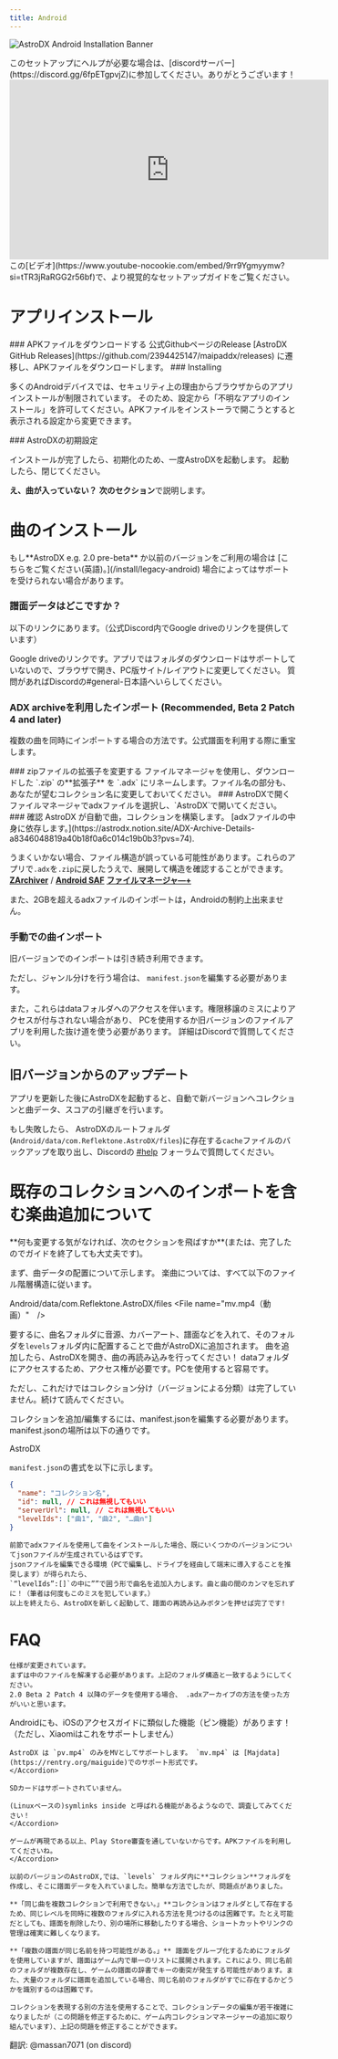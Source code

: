 ```yaml
---
title: Android
---
```


![AstroDX Android Installation Banner](content/media/androidguidebanner.webp)


<Callout title="校閲が必要だ!" type="info">
  このセットアップにヘルプが必要な場合は、[discordサーバー](https://discord.gg/6fpETgpvjZ)に参加してください。ありがとうございます！
</Callout>

<iframe
  width="560"
  height="315"
  src="https://www.youtube-nocookie.com/embed/9rr9Ygmyymw?si=tTR3jRaRGG2r56bf"
  title="YouTube video player"
  frameBorder="0"
  allow="accelerometer; autoplay; clipboard-write; encrypted-media; gyroscope; picture-in-picture; web-share"
  referrerPolicy="strict-origin-when-cross-origin"
  allowFullScreen
></iframe>
この[ビデオ](https://www.youtube-nocookie.com/embed/9rr9Ygmyymw?si=tTR3jRaRGG2r56bf)で、より視覚的なセットアップガイドをご覧ください。

# アプリインストール

<Steps>
<Step>
### APKファイルをダウンロードする
公式GithubページのRelease [AstroDX GitHub Releases](https://github.com/2394425147/maipaddx/releases) に遷移し、APKファイルをダウンロードします。
</Step>
<Step>
### Installing

多くのAndroidデバイスでは、セキュリティ上の理由からブラウザからのアプリインストールが制限されています。
そのため、設定から「不明なアプリのインストール」を許可してください。APKファイルをインストーラで開こうとすると表示される設定から変更できます。

</Step>

<Step>
### AstroDXの初期設定

インストールが完了したら、初期化のため、一度AstroDXを起動します。
起動したら、閉じてください。

</Step>
</Steps>

**え、曲が入っていない？**  **次のセクション**で説明します。

# 曲のインストール

<Callout>
  もし**AstroDX e.g. 2.0 pre-beta** か以前のバージョンをご利用の場合は [こちらをご覧ください(英語)。](/install/legacy-android) 
場合によってはサポートを受けられない場合があります。
</Callout>

### 譜面データはどこですか？

以下のリンクにあります。（公式Discord内でGoogle driveのリンクを提供しています）

<Cards>
  <Card
    title="Chart download where?"
    href="https://discord.com/channels/892807792996536453/109669400848866"
  >
    Google driveのリンクです。アプリではフォルダのダウンロードはサポートしていないので、ブラウザで開き、PC版サイト/レイアウトに変更してください。
    質問があればDiscordの#general-日本語へいらしてください。
  </Card>
</Cards>

### **ADX archiveを利用したインポート** **(Recommended, Beta 2 Patch 4 and later)**

複数の曲を同時にインポートする場合の方法です。公式譜面を利用する際に重宝します。

<Steps>

<Step>
  ### zipファイルの拡張子を変更する
  ファイルマネージャを使用し、ダウンロードした `.zip` の**拡張子** を `.adx` にリネームします。ファイル名の部分も、あなたが望むコレクション名に変更しておいてください。
</Step>

<Step>
  ### AstroDXで開く
  ファイルマネージャでadxファイルを選択し、`AstroDX`で開いてください。
</Step>

<Step>
  ### 確認
  AstroDX が自動で曲，コレクションを構築します。 [adxファイルの中身に依存します。](https://astrodx.notion.site/ADX-Archive-Details-a8346048819a40b18f0a6c014c19b0b3?pvs=74).
</Step>

</Steps>

<Callout title="XiaomiやSamsungの端末のファイルマネージャでは、「～で開く」が出来ない場合があります。その場合は共有オプションを利用してください！" type="warn">

うまくいかない場合、ファイル構造が誤っている可能性があります。これらのアプリで`.adx`を`.zip`に戻したうえで、展開して構造を確認することができます。
[**ZArchiver**](https://play.google.com/store/apps/details?id=ru.zdevs.zarchiver&hl=en) /
[**Android SAF**](https://play.google.com/store/apps/details?id=com.marc.files&pcampaignid=web_share)
[**ファイルマネージャ―+**](https://play.google.com/store/apps/details?id=com.alphainventor.filemanager)

また、2GBを超えるadxファイルのインポートは，Androidの制約上出来ません。
</Callout>

### 手動での曲インポート

旧バージョンでのインポートは引き続き利用できます。

ただし、ジャンル分けを行う場合は、 `manifest.json`を編集する必要があります。 

また，これらはdataフォルダへのアクセスを伴います。権限移譲のミスによりアクセスが付与されない場合があり、
PCを使用するか旧バージョンのファイルアプリを利用した抜け道を使う必要があります。
詳細はDiscordで質問してください。

## 旧バージョンからのアップデート

アプリを更新した後にAstroDXを起動すると、自動で新バージョンへコレクションと曲データ、スコアの引継ぎを行います。

もし失敗したら、 AstroDXのルートフォルダ(`Android/data/com.Reflektone.AstroDX/files`)に存在する`cache`ファイルのバックアップを取り出し、Discordの [#help](https://discord.com/channels/892807792996536453/1017394299933044847) フォーラムで質問してください。

# 既存のコレクションへのインポートを含む楽曲追加について

<Callout title="コレクションをさらに変更しますか？">
  **何も変更する気がなければ、次のセクションを飛ばすか**(または、完了したのでガイドを終了しても大丈夫です)。
</Callout>

まず、曲データの配置について示します。
楽曲については、すべて以下のファイル階層構造に従います。

 Android/data/com.Reflektone.AstroDX/files
<Files>
  <Folder name="cache"/>
  <File name="settings.json"/>
  <Folder name="collection"/>
  <Folder name="levels" defaultOpen>
  <Folder name="曲" defaultOpen>
    <File name="bg.jpg（カバーアート）" />
    <File name="mv.mp4（動画）"　/>
    <File name="maidata.txt　（譜面データ）" />
    <File name="track.ogg/mp4　（音源）" />
  </Folder>
  </Folder>
</Files>

要するに、曲名フォルダに音源、カバーアート、譜面などを入れて、そのフォルダを`levels`フォルダ内に配置することで曲がAstroDXに追加されます。
曲を追加したら、AstroDXを開き、曲の再読み込みを行ってください！
dataフォルダにアクセスするため、アクセス権が必要です。PCを使用すると容易です。

ただし、これだけではコレクション分け（バージョンによる分類）は完了していません。続けて読んでください。

コレクションを追加/編集するには、manifest.jsonを編集する必要があります。
manifest.jsonの場所は以下の通りです。

AstroDX
<Files>
  <Folder name="collection" defaultOpen>
    <Folder name="コレクション名" defaultOpen>
    <File name="manifest.json" />
    </Folder>
  </Folder>
</Files>

`manifest.json`の書式を以下に示します。

```json
{
  "name": "コレクション名",
  "id": null, // これは無視してもいい
  "serverUrl": null, // これは無視してもいい
  "levelIds": ["曲1", "曲2", "…曲n"]
}
```
```
前節でadxファイルを使用して曲をインストールした場合、既にいくつかのバージョンについてjsonファイルが生成されているはずです。
jsonファイルを編集できる環境（PCで編集し、ドライブを経由して端末に導入することを推奨します）が得られたら、
`“levelIds”:[]`の中に””で囲う形で曲名を追加入力します。曲と曲の間のカンマを忘れずに！（筆者は何度もこのミスを犯しています。）
以上を終えたら、AstroDXを新しく起動して、譜面の再読み込みボタンを押せば完了です!
```

# FAQ

<Accordions>
	<Accordion title=".rar/.zip ファイルを`/levels`, に入れたが起動しない！">

    仕様が変更されています。
    まずは中のファイルを解凍する必要があります。上記のフォルダ構造と一致するようにしてください。
    2.0 Beta 2 Patch 4 以降のデータを使用する場合、 .adxアーカイブの方法を使った方がいいと思います。
  </Accordion>
  <Accordion title="通知を切る方法がありますか？">
   Androidにも、iOSのアクセスガイドに類似した機能（ピン機能）があります！（ただし、Xiaomiはこれをサポートしません）
  </Accordion> 

<Accordion title="mv.mp4 (or bg.mp4) を入れたが、 MVが再生されない。">

    AstroDX は `pv.mp4` のみをMVとしてサポートします。 `mv.mp4` は [Majdata](https://rentry.org/maiguide)でのサポート形式です。
    </Accordion>

<Accordion title="SDカードはサポートされてますか？">

    SDカードはサポートされていません。

    (Linuxベースの)symlinks inside と呼ばれる機能があるようなので、調査してみてください！
    </Accordion>

<Accordion title="Google Play ストアにAstroDXが無いのはどうして？">

    ゲームが再現である以上、Play Store審査を通していないからです。APKファイルを利用してくださいね。
    </Accordion>

<Accordion title="[2.0 Beta] ストレージレイアウトが変更されましたか？">

    以前のバージョンのAstroDX,では、`levels` フォルダ内に**コレクション**フォルダを作成し、そこに譜面データを入れていました。簡単な方法でしたが、問題点がありました。

    **「同じ曲を複数コレクションで利用できない。」**コレクションはフォルダとして存在するため、同じレベルを同時に複数のフォルダに入れる方法を見つけるのは困難です。たとえ可能だとしても、譜面を削除したり、別の場所に移動したりする場合、ショートカットやリンクの管理は確実に難しくなります。

    **「複数の譜面が同じ名前を持つ可能性がある。」** 譜面をグループ化するためにフォルダを使用していますが、譜面はゲーム内で単一のリストに展開されます。これにより、同じ名前のフォルダが複数存在し、ゲームの譜面の辞書でキーの衝突が発生する可能性があります。また、大量のフォルダに譜面を追加している場合、同じ名前のフォルダがすでに存在するかどうかを識別するのは困難です。

    コレクションを表現する別の方法を使用することで、コレクションデータの編集が若干複雑になりましたが（この問題を修正するために、ゲーム内コレクションマネージャーの追加に取り組んでいます）、上記の問題を修正することができます。
        
</Accordion>
</Accordions>

<p className="font-serif text-center italic text-xl"> 翻訳: @massan7071 (on discord) </p>
